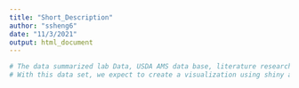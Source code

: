 ```yaml
---
title: "Short_Description"
author: "ssheng6"
date: "11/3/2021"
output: html_document
---
```


```r
# The data summarized lab Data, USDA AMS data base, literature research information. 
# With this data set, we expect to create a visualization using shiny app with prediction of economic impact estimation. 

```


